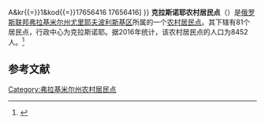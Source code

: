 {{Infobox Settlement
| official_name = 克拉斯诺耶农村居民点
| native_name = Красносельское сельское поселение
| settlement_type = [[农村居民点|农村居民点]]
| subdivision_type = [[国家|国家]]
| subdivision_type1 = [[州_(俄罗斯)|州]]
| subdivision_type2 = [[区_(苏联)|区]]
| subdivision_name = {{RUS}}
| subdivision_name1 = [[弗拉基米尔州|弗拉基米尔州]]
| subdivision_name2 = [[尤里耶夫波利斯基区|尤里耶夫波利斯基区]]
| seat_type = 行政中心
| seat = 克拉斯诺耶
| population_as_of=2016
| population_footnotes = <ref name=stat />
| population_total = 8452
| coordinates_display = inline,title
| latd = 56 | latm = 31 | lats = 40 | latNS = N
| longd = 39 | longm = 40 | longs = 30 | longEW = E
| timezone = [[莫斯科时间|MSK]]
| utc_offset = +3
| blank_name = [[俄罗斯市政土地区划代码|OKTMO编码]]
| blank_info = [http://classif.spb.ru/classificators/view/tma.php?st{{=}}A&kr{{=}}1&kod{{=}}17656416 17656416]
}}
'''克拉斯诺耶农村居民点'''（{{lang-ru|Красносельское сельское поселение}}）是[[俄罗斯联邦|俄罗斯联邦]][[弗拉基米尔州|弗拉基米尔州]][[尤里耶夫波利斯基区|尤里耶夫波利斯基区]]所属的一个[[农村居民点|农村居民点]]。其下辖有81个居民点，行政中心为克拉斯诺耶。据2016年统计，该农村居民点的人口为8452人。<ref name=stat>{{cite web | url = http://www.gks.ru/free_doc/doc_2016/bul_dr/mun_obr2016.rar | title = Численность населения Российской Федерации по муниципальным образованиям на 1 января 2016 года | language = ru | accessdate = 2016-12-18 | archive-date = 2019-05-13 | archive-url = https://web.archive.org/web/20190513150350/http://www.gks.ru/free_doc/doc_2016/bul_dr/mun_obr2016.rar | dead-url = no }}</ref>

== 参考文献 ==
{{reflist}}

{{Russia-stub}}

[[Category:弗拉基米尔州农村居民点|Category:弗拉基米尔州农村居民点]]